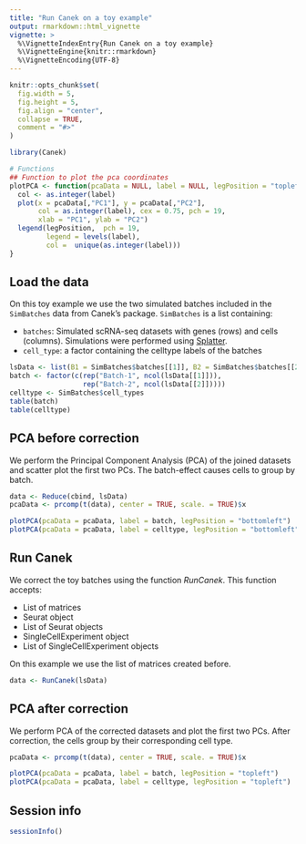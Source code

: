 ---
title: "Run Canek on a toy example"
output: rmarkdown::html_vignette
vignette: >
  %\VignetteIndexEntry{Run Canek on a toy example}
  %\VignetteEngine{knitr::rmarkdown}
  %\VignetteEncoding{UTF-8}
---

```{r, include = FALSE}
knitr::opts_chunk$set(
  fig.width = 5,
  fig.height = 5,
  fig.align = "center",
  collapse = TRUE,
  comment = "#>"
)
```

```{r setup}
library(Canek)

# Functions
## Function to plot the pca coordinates
plotPCA <- function(pcaData = NULL, label = NULL, legPosition = "topleft"){
  col <- as.integer(label) 
  plot(x = pcaData[,"PC1"], y = pcaData[,"PC2"],
       col = as.integer(label), cex = 0.75, pch = 19,
       xlab = "PC1", ylab = "PC2")
  legend(legPosition,  pch = 19,
         legend = levels(label), 
         col =  unique(as.integer(label)))
}
```

## Load the data

On this toy example we use the two simulated batches included in the `SimBatches` data from Canek's package. `SimBatches` is a list containing:

* `batches`: Simulated scRNA-seq datasets with genes (rows) and cells (columns). Simulations were performed using [Splatter](https://bioconductor.org/packages/devel/bioc/vignettes/splatter/inst/doc/splatter.html).
* `cell_type`: a factor containing the celltype labels of the batches

```{r}
lsData <- list(B1 = SimBatches$batches[[1]], B2 = SimBatches$batches[[2]])
batch <- factor(c(rep("Batch-1", ncol(lsData[[1]])),
                  rep("Batch-2", ncol(lsData[[2]]))))
celltype <- SimBatches$cell_types
table(batch)
table(celltype)
```

## PCA before correction

We perform the Principal Component Analysis (PCA) of the joined datasets and scatter plot the first two PCs. The batch-effect causes cells to group by batch. 

```{r}
data <- Reduce(cbind, lsData)
pcaData <- prcomp(t(data), center = TRUE, scale. = TRUE)$x
```

```{r}
plotPCA(pcaData = pcaData, label = batch, legPosition = "bottomleft")
plotPCA(pcaData = pcaData, label = celltype, legPosition = "bottomleft")
```

## Run Canek

We correct the toy batches using the function *RunCanek*. This function accepts:

* List of matrices
* Seurat object
* List of Seurat objects
* SingleCellExperiment object
* List of SingleCellExperiment objects

On this example we use the list of matrices created before.

```{r}
data <- RunCanek(lsData)
```

## PCA after correction

We perform PCA of the corrected datasets and plot the first two PCs. After correction, the cells group by their corresponding cell type.

```{r}
pcaData <- prcomp(t(data), center = TRUE, scale. = TRUE)$x
```

```{r}
plotPCA(pcaData = pcaData, label = batch, legPosition = "topleft")
plotPCA(pcaData = pcaData, label = celltype, legPosition = "topleft")
```

## Session info

```{r}
sessionInfo()
```



